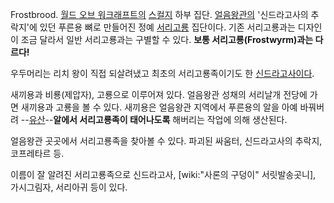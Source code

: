 Frostbrood. [[월드 오브 워크래프트]]의 [[스컬지]] 하부 집단. [[얼음왕관]]의 '신드라고사의 추락지'에 있던 푸른용 뼈로 만들어진 정예 [[서리고룡]] 집단이다. 기존 서리고룡과는 디자인이 조금 달라서 일반 서리고룡과는 구별할 수 있다. '''보통 서리고룡(Frostwyrm)과는 다르다!'''


우두머리는 리치 왕이 직접 되살려냈고 최초의 서리고룡족이기도 한 [[신드라고사]]이다.

새끼용과 비룡(제압자), 고룡으로 이루어져 있다. 얼음왕관 성채의 서리날개 전당에 가면 새끼용과 고룡을 볼 수 있다. 새끼용은 얼음왕관 지역에서 푸른용의 알을 아예 바꿔버려 --[[유산]]--'''알에서 서리고룡족이 태어나도록''' 해버리는 작업에 의해 생산된다.

얼음왕관 곳곳에서 서리고룡족을 찾아볼 수 있다. 파괴된 싸움터, 신드라고사의 추락지, 코프레타르 등.

이름이 잘 알려진 서리고룡족으로 신드라고사, [wiki:"사론의 구덩이" 서릿발송곳니], 가시그림자, 서리아귀 등이 있다.


